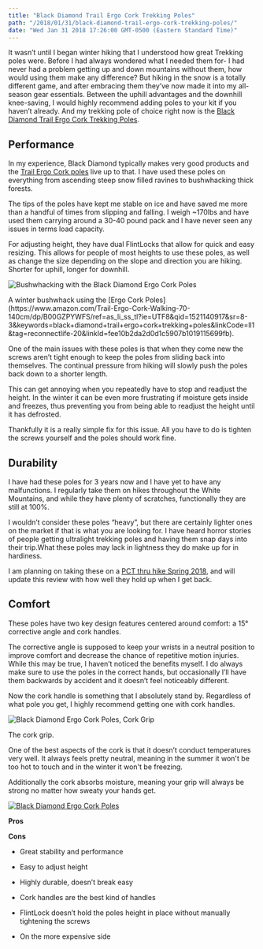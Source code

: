 ```yaml
---
title: "Black Diamond Trail Ergo Cork Trekking Poles"
path: "/2018/01/31/black-diamond-trail-ergo-cork-trekking-poles/"
date: "Wed Jan 31 2018 17:26:00 GMT-0500 (Eastern Standard Time)"
---
```


It wasn’t until I began winter hiking that I understood how great Trekking poles were. Before I had always wondered what I needed them for- I had never had a problem getting up and down mountains without them, how would using them make any difference? But hiking in the snow is a totally different game, and after embracing them they’ve now made it into my all-season gear essentials. Between the uphill advantages and the downhill knee-saving, I would highly recommend adding poles to your kit if you haven’t already. And my trekking pole of choice right now is the [Black Diamond Trail Ergo Cork Trekking Poles](https://www.amazon.com/Trail-Ergo-Cork-Walking-70-140cm/dp/B00GZPYWFS/ref=as_li_ss_tl?ie=UTF8&qid=1521140917&sr=8-3&keywords=black+diamond+trail+ergo+cork+trekking+poles&linkCode=ll1&tag=reconnectlife-20&linkId=fee10b2da2d0d1c5907b1019115699fb).

## Performance

In my experience, Black Diamond typically makes very good products and the [Trail Ergo Cork poles](https://www.amazon.com/Trail-Ergo-Cork-Walking-70-140cm/dp/B00GZPYWFS/ref=as_li_ss_tl?ie=UTF8&qid=1521140917&sr=8-3&keywords=black+diamond+trail+ergo+cork+trekking+poles&linkCode=ll1&tag=reconnectlife-20&linkId=fee10b2da2d0d1c5907b1019115699fb) live up to that. I have used these poles on everything from ascending steep snow filled ravines to bushwhacking thick forests.

The tips of the poles have kept me stable on ice and have saved me more than a handful of times from slipping and falling. I weigh \~170lbs and have used them carrying around a 30-40 pound pack and I have never seen any issues in terms load capacity.

For adjusting height, they have dual FlintLocks that allow for quick and easy resizing. This allows for people of most heights to use these poles, as well as change the size depending on the slope and direction you are hiking. Shorter for uphill, longer for downhill.

![Bushwhacking with the Black Diamond Ergo Cork Poles](20151205_084950-500x375.jpg)

<Figcaption>A winter bushwhack using the [Ergo Cork Poles](https://www.amazon.com/Trail-Ergo-Cork-Walking-70-140cm/dp/B00GZPYWFS/ref=as_li_ss_tl?ie=UTF8&qid=1521140917&sr=8-3&keywords=black+diamond+trail+ergo+cork+trekking+poles&linkCode=ll1&tag=reconnectlife-20&linkId=fee10b2da2d0d1c5907b1019115699fb).</Figcaption>

One of the main issues with these poles is that when they come new the screws aren’t tight enough to keep the poles from sliding back into themselves. The continual pressure from hiking will slowly push the poles back down to a shorter length.

This can get annoying when you repeatedly have to stop and readjust the height. In the winter it can be even more frustrating if moisture gets inside and freezes, thus preventing you from being able to readjust the height until it has defrosted.

Thankfully it is a really simple fix for this issue. All you have to do is tighten the screws yourself and the poles should work fine.

## Durability

I have had these poles for 3 years now and I have yet to have any malfunctions. I regularly take them on hikes throughout the White Mountains, and while they have plenty of scratches, functionally they are still at 100%.

I wouldn’t consider these poles “heavy”, but there are certainly lighter ones on the market if that is what you are looking for. I have heard horror stories of people getting ultralight trekking poles and having them snap days into their trip.What these poles may lack in lightness they do make up for in hardiness.

I am planning on taking these on a [PCT thru hike Spring 2018](http://reconnect.life/category/pacific-crest-trail/), and will update this review with how well they hold up when I get back.

## Comfort

These poles have two key design features centered around comfort: a 15° corrective angle and cork handles.

The corrective angle is supposed to keep your wrists in a neutral position to improve comfort and decrease the chance of repetitive motion injuries. While this may be true, I haven’t noticed the benefits myself. I do always make sure to use the poles in the correct hands, but occasionally I’ll have them backwards by accident and it doesn’t feel noticeably different.

Now the cork handle is something that I absolutely stand by. Regardless of what pole you get, I highly recommend getting one with cork handles.

![Black Diamond Ergo Cork Poles, Cork Grip](black-diamond-ergo-cork-poles-closeup-compressed.jpg)

<Figcaption>The cork grip.</Figcaption>

One of the best aspects of the cork is that it doesn’t conduct temperatures very well. It always feels pretty neutral, meaning in the summer it won't be too hot to touch and in the winter it won't be freezing. 

Additionally the cork absorbs moisture, meaning your grip will always be strong no matter how sweaty your hands get.

[![Black Diamond Ergo Cork Poles](trail-ergo-cork-poles-product-189x500.jpg)](https://www.amazon.com/Trail-Ergo-Cork-Walking-70-140cm/dp/B00GZPYWFS/ref=as_li_ss_tl?ie=UTF8&qid=1521140917&sr=8-3&keywords=black+diamond+trail+ergo+cork+trekking+poles&linkCode=ll1&tag=reconnectlife-20&linkId=fee10b2da2d0d1c5907b1019115699fb)

**Pros**

**Cons**

* Great stability and performance
* Easy to adjust height
* Highly durable, doesn’t break easy
* Cork handles are the best kind of handles

* FlintLock doesn’t hold the poles height in place without manually tightening the screws
* On the more expensive side

